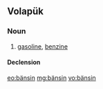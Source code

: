 ==Volapük==

===Noun===
{{vo-noun}}

# [[gasoline]], [[benzine]]

====Declension====
{{vo-decl-noun}}

[[eo:bänsin]]
[[mg:bänsin]]
[[vo:bänsin]]